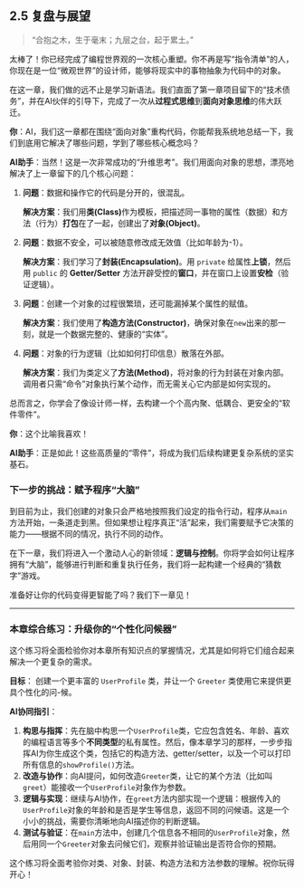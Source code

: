 ## 2.5 复盘与展望 {#sec-oop-summary}

> “合抱之木，生于毫末；九层之台，起于累土。”

太棒了！你已经完成了编程世界观的一次核心重塑。你不再是写“指令清单”的人，你现在是一位“微观世界”的设计师，能够将现实中的事物抽象为代码中的对象。

在这一章，我们做的远不止是学习新语法。我们直面了第一章项目留下的“技术债务”，并在AI伙伴的引导下，完成了一次从**过程式思维**到**面向对象思维**的伟大跃迁。

::: {.callout-note title="与AI的对话：复盘我们的“思维升维”"}

**你**：AI，我们这一章都在围绕“面向对象”重构代码，你能帮我系统地总结一下，我们到底用它解决了哪些问题，学到了哪些核心概念吗？

**AI助手**：当然！这是一次非常成功的“升维思考”。我们用面向对象的思想，漂亮地解决了上一章留下的几个核心问题：

1.  **问题**：数据和操作它的代码是分开的，很混乱。

    **解决方案**：我们用**类(Class)**作为模板，把描述同一事物的属性（数据）和方法（行为）**打包**在了一起，创建出了**对象(Object)**。

2.  **问题**：数据不安全，可以被随意修改成无效值（比如年龄为-1）。

    **解决方案**：我们学习了**封装(Encapsulation)**。用 `private` 给属性**上锁**，然后用 `public` 的 **Getter/Setter** 方法开辟受控的**窗口**，并在窗口上设置**安检**（验证逻辑）。

3.  **问题**：创建一个对象的过程很繁琐，还可能漏掉某个属性的赋值。

    **解决方案**：我们使用了**构造方法(Constructor)**，确保对象在`new`出来的那一刻，就是一个数据完整的、健康的“实体”。

4.  **问题**：对象的行为逻辑（比如如何打印信息）散落在外部。

    **解决方案**：我们为类定义了**方法(Method)**，将对象的行为封装在对象内部。调用者只需“命令”对象执行某个动作，而无需关心它内部是如何实现的。

总而言之，你学会了像设计师一样，去构建一个个高内聚、低耦合、更安全的“软件零件”。

**你**：这个比喻我喜欢！

**AI助手**：正是如此！这些高质量的“零件”，将成为我们后续构建更复杂系统的坚实基石。
:::

### 下一步的挑战：赋予程序“大脑”

到目前为止，我们创建的对象只会严格地按照我们设定的指令行动，程序从`main`方法开始，一条道走到黑。但如果想让程序真正“活”起来，我们需要赋予它决策的能力——根据不同的情况，执行不同的动作。

在下一章，我们将进入一个激动人心的新领域：**逻辑与控制**。你将学会如何让程序拥有“大脑”，能够进行判断和重复执行任务，我们将一起构建一个经典的“猜数字”游戏。

准备好让你的代码变得更智能了吗？我们下一章见！

---

### 本章综合练习：升级你的“个性化问候器”

这个练习将全面检验你对本章所有知识点的掌握情况，尤其是如何将它们组合起来解决一个更复杂的需求。

**目标**：
创建一个更丰富的 `UserProfile` 类，并让一个 `Greeter` 类使用它来提供更具个性化的问-候。

**AI协同指引**：

1.  **构思与指挥**：先在脑中构思一个`UserProfile`类，它应包含姓名、年龄、喜欢的编程语言等多个**不同类型**的私有属性。然后，像本章学习的那样，一步步指挥AI为你生成这个类，包括它的构造方法、getter/setter，以及一个可以打印所有信息的`showProfile()`方法。
2.  **改造与协作**：向AI提问，如何改造`Greeter`类，让它的某个方法（比如叫`greet`）能接收一个`UserProfile`对象作为参数。
3.  **逻辑与实现**：继续与AI协作，在`greet`方法内部实现一个逻辑：根据传入的`UserProfile`对象的年龄和是否是学生等信息，返回不同的问候语。这是一个小小的挑战，需要你清晰地向AI描述你的判断逻辑。
4.  **测试与验证**：在`main`方法中，创建几个信息各不相同的`UserProfile`对象，然后用同一个`Greeter`对象去问候它们，观察并验证输出是否符合你的预期。

这个练习将全面考验你对类、对象、封装、构造方法和方法参数的理解。祝你玩得开心！ 